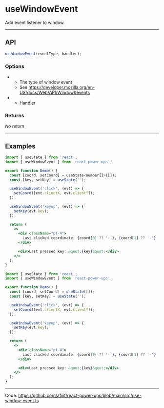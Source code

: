 


# useWindowEvent

Add event listener to window.

<hr className="custom-hr" />

## API

```js
useWindowEvent(eventType, handler);
```

### Options

- <Param name="eventType" type="string" isRequired />

  - The type of window event
  - See https://developer.mozilla.org/en-US/docs/Web/API/Window#events

- <Param name="handler" type="(ev: WindowEventMap[T]) => any" isRequired />

  - Handler

### Returns

_No return_

<hr className="custom-hr" />

## Examples

<BrowserWindow>
  <Demo />
</BrowserWindow>

<Tabs>
<TabItem value="JS" label="JS">

```jsx
import { useState } from 'react';
import { useWindowEvent } from 'react-power-ups';

export function Demo() {
  const [coord, setCoord] = useState<number[]>([]);
  const [key, setKey] = useState('');

  useWindowEvent('click', (evt) => {
    setCoord([evt.clientX, evt.clientY]);
  });

  useWindowEvent('keyup', (evt) => {
    setKey(evt.key);
  });

  return (
    <>
      <div className="pt-4">
        Last clicked coordinate: {coord[0] ?? '-'}, {coord[1] ?? '-'}
      </div>

      <div>Last pressed key: &quot;{key}&quot;</div>
    </>
  );
}
```

</TabItem>
<TabItem value="TS" label="TS" default>

```jsx
import { useState } from 'react';
import { useWindowEvent } from 'react-power-ups';

export function Demo() {
  const [coord, setCoord] = useState([]);
  const [key, setKey] = useState('');

  useWindowEvent('click', (evt) => {
    setCoord([evt.clientX, evt.clientY]);
  });

  useWindowEvent('keyup', (evt) => {
    setKey(evt.key);
  });

  return (
    <>
      <div className="pt-4">
        Last clicked coordinate: {coord[0] ?? '-'}, {coord[1] ?? '-'}
      </div>

      <div>Last pressed key: &quot;{key}&quot;</div>
    </>
  );
}
```

</TabItem>
</Tabs>

<hr className="custom-hr" />

Code: https://github.com/afiiif/react-power-ups/blob/main/src/use-window-event.ts

